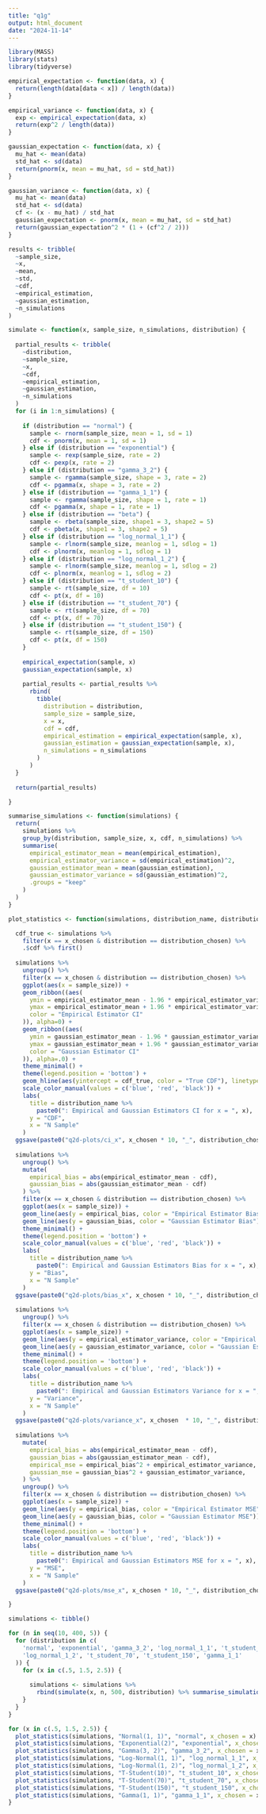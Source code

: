 ```yaml
---
title: "q1g"
output: html_document
date: "2024-11-14"
---
```


```r
library(MASS)
library(stats)
library(tidyverse)
```

```r
empirical_expectation <- function(data, x) {
  return(length(data[data < x]) / length(data))
}

empirical_variance <- function(data, x) {
  exp <- empirical_expectation(data, x)
  return(exp^2 / length(data))
}

gaussian_expectation <- function(data, x) {
  mu_hat <- mean(data)
  std_hat <- sd(data)
  return(pnorm(x, mean = mu_hat, sd = std_hat))
}

gaussian_variance <- function(data, x) {
  mu_hat <- mean(data)
  std_hat <- sd(data)
  cf <- (x - mu_hat) / std_hat
  gaussian_expectation <- pnorm(x, mean = mu_hat, sd = std_hat)
  return(gaussian_expectation^2 * (1 + (cf^2 / 2)))
}

results <- tribble(
  ~sample_size,
  ~x,
  ~mean,
  ~std,
  ~cdf,
  ~empirical_estimation,
  ~gaussian_estimation,
  ~n_simulations
)

simulate <- function(x, sample_size, n_simulations, distribution) {
  
  partial_results <- tribble(
    ~distribution,
    ~sample_size,
    ~x,
    ~cdf,
    ~empirical_estimation,
    ~gaussian_estimation,
    ~n_simulations
  )
  for (i in 1:n_simulations) {
  
    if (distribution == "normal") {
      sample <- rnorm(sample_size, mean = 1, sd = 1)
      cdf <- pnorm(x, mean = 1, sd = 1)
    } else if (distribution == "exponential") {
      sample <- rexp(sample_size, rate = 2)
      cdf <- pexp(x, rate = 2)
    } else if (distribution == "gamma_3_2") {
      sample <- rgamma(sample_size, shape = 3, rate = 2)
      cdf <- pgamma(x, shape = 3, rate = 2)
    } else if (distribution == "gamma_1_1") {
      sample <- rgamma(sample_size, shape = 1, rate = 1)
      cdf <- pgamma(x, shape = 1, rate = 1)
    } else if (distribution == "beta") {
      sample <- rbeta(sample_size, shape1 = 3, shape2 = 5)
      cdf <- pbeta(x, shape1 = 3, shape2 = 5)
    } else if (distribution == "log_normal_1_1") {
      sample <- rlnorm(sample_size, meanlog = 1, sdlog = 1)
      cdf <- plnorm(x, meanlog = 1, sdlog = 1)
    } else if (distribution == "log_normal_1_2") {
      sample <- rlnorm(sample_size, meanlog = 1, sdlog = 2)
      cdf <- plnorm(x, meanlog = 1, sdlog = 2)
    } else if (distribution == "t_student_10") {
      sample <- rt(sample_size, df = 10)
      cdf <- pt(x, df = 10)
    } else if (distribution == "t_student_70") {
      sample <- rt(sample_size, df = 70)
      cdf <- pt(x, df = 70)
    } else if (distribution == "t_student_150") {
      sample <- rt(sample_size, df = 150)
      cdf <- pt(x, df = 150)
    }
    
    empirical_expectation(sample, x)
    gaussian_expectation(sample, x)
    
    partial_results <- partial_results %>% 
      rbind(
        tibble(
          distribution = distribution,
          sample_size = sample_size,
          x = x,
          cdf = cdf,
          empirical_estimation = empirical_expectation(sample, x),
          gaussian_estimation = gaussian_expectation(sample, x),
          n_simulations = n_simulations
        )
      )
  }
  
  return(partial_results)

}

summarise_simulations <- function(simulations) {
  return(
    simulations %>% 
    group_by(distribution, sample_size, x, cdf, n_simulations) %>% 
    summarise(
      empirical_estimator_mean = mean(empirical_estimation),
      empirical_estimator_variance = sd(empirical_estimation)^2,
      gaussian_estimator_mean = mean(gaussian_estimation),
      gaussian_estimator_variance = sd(gaussian_estimation)^2,
      .groups = "keep"
    )
  )
}

plot_statistics <- function(simulations, distribution_name, distribution_chosen, x_chosen) {

  cdf_true <- simulations %>% 
    filter(x == x_chosen & distribution == distribution_chosen) %>% 
    .$cdf %>% first()
  
  simulations %>% 
    ungroup() %>% 
    filter(x == x_chosen & distribution == distribution_chosen) %>% 
    ggplot(aes(x = sample_size)) +
    geom_ribbon((aes(
      ymin = empirical_estimator_mean - 1.96 * empirical_estimator_variance,
      ymax = empirical_estimator_mean + 1.96 * empirical_estimator_variance,
      color = "Empirical Estimator CI"
    )), alpha=0) +
    geom_ribbon((aes(
      ymin = gaussian_estimator_mean - 1.96 * gaussian_estimator_variance,
      ymax = gaussian_estimator_mean + 1.96 * gaussian_estimator_variance,
      color = "Gaussian Estimator CI"
    )), alpha=.0) +
    theme_minimal() +
    theme(legend.position = 'bottom') +
    geom_hline(aes(yintercept = cdf_true, color = "True CDF"), linetype = "dashed") +
    scale_color_manual(values = c('blue', 'red', 'black')) +
    labs(
      title = distribution_name %>%
        paste0(": Empirical and Gaussian Estimators CI for x = ", x),
      y = "CDF",
      x = "N Sample"
    )
  ggsave(paste0("q2d-plots/ci_x", x_chosen * 10, "_", distribution_chosen, ".png"), width = 6, height = 4)
  
  simulations %>% 
    ungroup() %>% 
    mutate(
      empirical_bias = abs(empirical_estimator_mean - cdf),
      gaussian_bias = abs(gaussian_estimator_mean - cdf)
    ) %>% 
    filter(x == x_chosen & distribution == distribution_chosen) %>% 
    ggplot(aes(x = sample_size)) +
    geom_line(aes(y = empirical_bias, color = "Empirical Estimator Bias")) +
    geom_line(aes(y = gaussian_bias, color = "Gaussian Estimator Bias")) +
    theme_minimal() +
    theme(legend.position = 'bottom') +
    scale_color_manual(values = c('blue', 'red', 'black')) +
    labs(
      title = distribution_name %>%
        paste0(": Empirical and Gaussian Estimators Bias for x = ", x),
      y = "Bias",
      x = "N Sample"
    )
  ggsave(paste0("q2d-plots/bias_x", x_chosen * 10, "_", distribution_chosen, ".png"), width = 6, height = 4)
  
  simulations %>% 
    ungroup() %>% 
    filter(x == x_chosen & distribution == distribution_chosen) %>% 
    ggplot(aes(x = sample_size)) +
    geom_line(aes(y = empirical_estimator_variance, color = "Empirical Estimator Variance")) +
    geom_line(aes(y = gaussian_estimator_variance, color = "Gaussian Estimator Variance")) +
    theme_minimal() +
    theme(legend.position = 'bottom') +
    scale_color_manual(values = c('blue', 'red', 'black')) +
    labs(
      title = distribution_name %>%
        paste0(": Empirical and Gaussian Estimators Variance for x = ", x),
      y = "Variance",
      x = "N Sample"
    )
  ggsave(paste0("q2d-plots/variance_x", x_chosen  * 10, "_", distribution_chosen, ".png"), width = 6, height = 4)
  
  simulations %>% 
    mutate(
      empirical_bias = abs(empirical_estimator_mean - cdf),
      gaussian_bias = abs(gaussian_estimator_mean - cdf),
      empirical_mse = empirical_bias^2 + empirical_estimator_variance,
      gaussian_mse = gaussian_bias^2 + gaussian_estimator_variance,
    ) %>% 
    ungroup() %>% 
    filter(x == x_chosen & distribution == distribution_chosen) %>% 
    ggplot(aes(x = sample_size)) +
    geom_line(aes(y = empirical_bias, color = "Empirical Estimator MSE")) +
    geom_line(aes(y = gaussian_bias, color = "Gaussian Estimator MSE")) +
    theme_minimal() +
    theme(legend.position = 'bottom') +
    scale_color_manual(values = c('blue', 'red', 'black')) +
    labs(
      title = distribution_name %>%
        paste0(": Empirical and Gaussian Estimators MSE for x = ", x),
      y = "MSE",
      x = "N Sample"
    )
  ggsave(paste0("q2d-plots/mse_x", x_chosen * 10, "_", distribution_chosen, ".png"), width = 6, height = 4)

}


```


```r
simulations <- tibble()

for (n in seq(10, 400, 5)) {
  for (distribution in c(
    'normal', 'exponential', 'gamma_3_2', 'log_normal_1_1', 't_student_10',
    'log_normal_1_2', 't_student_70', 't_student_150', 'gamma_1_1'
  )) {
    for (x in c(.5, 1.5, 2.5)) {
      
      simulations <- simulations %>% 
        rbind(simulate(x, n, 500, distribution) %>% summarise_simulations())
    }
  }
}

for (x in c(.5, 1.5, 2.5)) {
  plot_statistics(simulations, "Normal(1, 1)", "normal", x_chosen = x)
  plot_statistics(simulations, "Exponential(2)", "exponential", x_chosen = x)
  plot_statistics(simulations, "Gamma(3, 2)", "gamma_3_2", x_chosen = x)
  plot_statistics(simulations, "Log-Normal(1, 1)", "log_normal_1_1", x_chosen = x)
  plot_statistics(simulations, "Log-Normal(1, 2)", "log_normal_1_2", x_chosen = x)
  plot_statistics(simulations, "T-Student(10)", "t_student_10", x_chosen = x)
  plot_statistics(simulations, "T-Student(70)", "t_student_70", x_chosen = x)
  plot_statistics(simulations, "T-Student(150)", "t_student_150", x_chosen = x)
  plot_statistics(simulations, "Gamma(1, 1)", "gamma_1_1", x_chosen = x)
}
``` 
